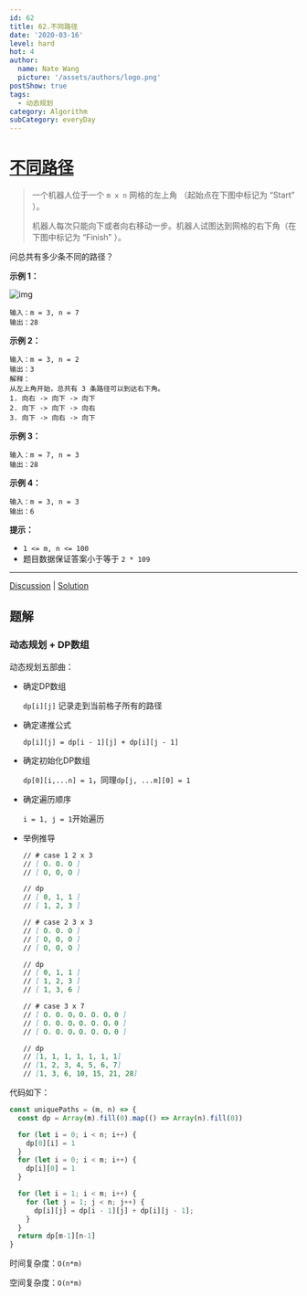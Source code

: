 ```yaml
---
id: 62
title: 62.不同路径
date: '2020-03-16'
level: hard
hot: 4
author:
  name: Nate Wang
  picture: '/assets/authors/logo.png'
postShow: true
tags:
  - 动态规划
category: Algorithm
subCategory: everyDay
---
```




# [不同路径](https://leetcode-cn.com/problems/unique-paths/description/)

> 一个机器人位于一个 `m x n` 网格的左上角 （起始点在下图中标记为 “Start” ）。
>
> 机器人每次只能向下或者向右移动一步。机器人试图达到网格的右下角（在下图中标记为 “Finish” ）。

问总共有多少条不同的路径？

**示例 1：**

![img](https://assets.leetcode.com/uploads/2018/10/22/robot_maze.png)

```
输入：m = 3, n = 7
输出：28
```

**示例 2：**

```
输入：m = 3, n = 2
输出：3
解释：
从左上角开始，总共有 3 条路径可以到达右下角。
1. 向右 -> 向下 -> 向下
2. 向下 -> 向下 -> 向右
3. 向下 -> 向右 -> 向下
```

**示例 3：**

```
输入：m = 7, n = 3
输出：28
```

**示例 4：**

```
输入：m = 3, n = 3
输出：6
```

**提示：**

- `1 <= m, n <= 100`
- 题目数据保证答案小于等于 `2 * 109`

------

[Discussion](https://leetcode-cn.com/problems/unique-paths/comments/) | [Solution](https://leetcode-cn.com/problems/unique-paths/solution/)

## 题解

### 动态规划 + DP数组

动态规划五部曲：

- 确定DP数组

  `dp[i][j]` 记录走到当前格子所有的路径

- 确定递推公式

  `dp[i][j] = dp[i - 1][j] + dp[i][j - 1] `

- 确定初始化DP数组

  `dp[0][i,...n] = 1`，同理`dp[j, ...m][0] = 1`

- 确定遍历顺序

  `i = 1, j = 1`开始遍历

- 举例推导

  ```markdown
  // # case 1 2 x 3
  // [ O. O. O ]
  // [ O, O, O ]
  
  // dp
  // [ 0, 1, 1 ]
  // [ 1, 2, 3 ]
  
  // # case 2 3 x 3
  // [ O. O. O ]
  // [ O, O, O ]
  // [ O, O, O ]
  
  // dp
  // [ 0, 1, 1 ]
  // [ 1, 2, 3 ]
  // [ 1, 3, 6 ]
  
  // # case 3 x 7 
  // [ O. O. O，O. O. O，0 ]
  // [ O. O. O，O. O. O，0 ]
  // [ O. O. O，O. O. O，0 ]
  
  // dp
  // [1, 1, 1, 1, 1, 1, 1]
  // [1, 2, 3, 4, 5, 6, 7]
  // [1, 3, 6, 10, 15, 21, 28]
  ```

代码如下：

```javascript
const uniquePaths = (m, n) => {
  const dp = Array(m).fill(0).map(() => Array(n).fill(0))

  for (let i = 0; i < n; i++) {
    dp[0][i] = 1
  }
  for (let i = 0; i < m; i++) {
    dp[i][0] = 1
  }

  for (let i = 1; i < m; i++) {
    for (let j = 1; j < n; j++) {
      dp[i][j] = dp[i - 1][j] + dp[i][j - 1];
    }
  }
  return dp[m-1][n-1]
}
```

时间复杂度：`O(n*m)`

空间复杂度：`O(n*m)`

